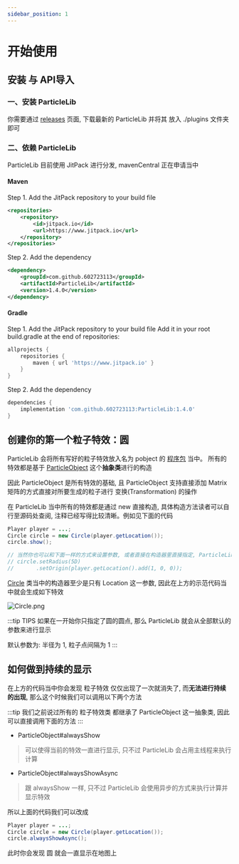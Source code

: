 ```yaml
---
sidebar_position: 1
---
```


# 开始使用

## 安装 与 API导入

### 一、安装 ParticleLib

你需要通过 [releases](https://github.com/602723113/ParticleLib/releases) 页面, 下载最新的 ParticleLib 并将其 放入 ./plugins 文件夹即可

### 二、依赖 ParticleLib

ParticleLib 目前使用 JitPack 进行分发, mavenCentral 正在申请当中

#### Maven
Step 1. Add the JitPack repository to your build file
```xml
<repositories>
    <repository>
        <id>jitpack.io</id>
        <url>https://www.jitpack.io</url>
    </repository>
</repositories>
```
Step 2. Add the dependency
```xml
<dependency>
    <groupId>com.github.602723113</groupId>
    <artifactId>ParticleLib</artifactId>
    <version>1.4.0</version>
</dependency>
```
#### Gradle
Step 1. Add the JitPack repository to your build file
Add it in your root build.gradle at the end of repositories:
```gradle
allprojects {
    repositories {
        maven { url 'https://www.jitpack.io' }
    }
}
```
Step 2. Add the dependency
```gradle
dependencies {
    implementation 'com.github.602723113:ParticleLib:1.4.0'
}
```
## 创建你的第一个粒子特效：圆
ParticleLib 会将所有写好的粒子特效放入名为 pobject 的 [程序包](https://github.com/602723113/ParticleLib/tree/master/src/main/java/top/zoyn/particlelib/pobject) 当中。
所有的特效都是基于 [ParticleObject](https://github.com/602723113/ParticleLib/blob/master/src/main/java/top/zoyn/particlelib/pobject/ParticleObject.java)  这个**抽象类**进行的构造

因此 ParticleObject 是所有特效的基础, 且 ParticleObject 支持直接添加 Matrix 矩阵的方式直接对所要生成的粒子进行 变换(Transformation) 的操作

在 ParticleLib 当中所有的特效都是通过 new 直接构造, 具体构造方法读者可以自行至源码处查阅, 注释已经写得比较清晰。例如见下面的代码

```java
Player player = ...;
Circle circle = new Circle(player.getLocation());
circle.show();

// 当然你也可以和下面一样的方式来设置参数, 或者直接在构造器里直接指定, ParticleLib 支持链式操作
// circle.setRadius(5D)
//       .setOrigin(player.getLocation().add(1, 0, 0));
```

[Circle](https://github.com/602723113/ParticleLib/blob/master/src/main/java/top/zoyn/particlelib/pobject/Circle.java) 类当中的构造器至少是只有 Location 这一参数, 因此在上方的示范代码当中就会生成如下特效

![Circle.png](https://i.loli.net/2020/11/02/itl7pQ2hMNuLVTI.png)

:::tip TIPS
如果在一开始你只指定了圆的圆点, 那么 ParticleLib 就会从全部默认的参数来进行显示

默认参数为: 半径为 1, 粒子点间隔为 1
:::

## 如何做到持续的显示

在上方的代码当中你会发现 粒子特效 仅仅出现了一次就消失了, 而**无法进行持续的出现**, 那么这个时候我们可以调用以下两个方法

:::tip
我们之前说过所有的 粒子特效类 都继承了 ParticleObject 这一抽象类, 因此可以直接调用下面的方法
:::

- ParticleObject#alwaysShow
> 可以使得当前的特效一直进行显示, 只不过 ParticleLib 会占用主线程来执行计算
- ParticleObject#alwaysShowAsync
> 跟 alwaysShow 一样, 只不过 ParticleLib 会使用异步的方式来执行计算并显示特效

所以上面的代码我们可以改成
```java
Player player = ...;
Circle circle = new Circle(player.getLocation());
circle.alwaysShowAsync();
```

此时你会发现 圆 就会一直显示在地图上
